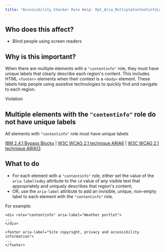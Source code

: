 ```yaml
---
title: "Accessibility Checker Rule Help: Rpt_Aria_MultipleContentinfoLandmarks_Implicit"
---
```


<div className="toolHelp">
<Row>
<Column colLg={5} colMd={3} colSm={4} className="toolLeft">

## Who does this affect?

* Blind people using screen readers

## Why is this important?
When there are multiple elements with a `"contentinfo"` role, they must have unique labels that clearly describe each region's content. This includes HTML `<footer>` elements when their context is a `<body>` element. These labels help people using assistive technologies to quickly find and navigate to each region.

</Column>
<Column colLg={11} colMd={5} colSm={4} className="toolMain">

<div id="locLevel" className="level-violation">Violation</div>

## Multiple elements with the  `"contentinfo"` role do not have unique labels
All elements with `"contentinfo"` role must have unique labels

[IBM 2.4.1 Bypass Blocks](http://www.ibm.com/able/guidelines/ci162/bypass_blocks.html) | [W3C WCAG 2.1 technique ARIA6](https://www.w3.org/WAI/WCAG21/Techniques/aria/ARIA6) |  [W3C WCAG 2.1 technique ARIA13](https://www.w3.org/WAI/WCAG21/Techniques/aria/ARIA13)

<div id="locSnippet"></div>

## What to do

* For each element with a `"contentinfo"` role, either set the value of the `aria-labelledby` attribute to the `id` value of any visible text that appropriately and uniquely describes that region's content;
* OR, use the `aria-label` attribute to add an invisible, unique, non-empty label to each element with the `"contentinfo"` role.

For example:

```
<div role="contentinfo" aria-label="Weather portlet">
...
</div>

<footer aria-label="Site copyright, privacy and accessibility information">
...
</footer>
```


</Column>
</Row>
</div>

